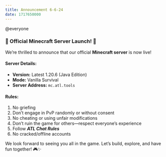 ```yaml
---
title: Announcement 6-6-24
date: 1717650000
---
```


@everyone

### **🌟 Official Minecraft Server Launch! 🌟**

We’re thrilled to announce that our official **Minecraft server** is now live!

#### **Server Details:**

- **Version:** Latest 1.20.6 (Java Edition)
- **Mode:** Vanilla Survival
- **Server Address:** `mc.atl.tools`

#### **Rules:**

1. No griefing
2. Don’t engage in PvP randomly or without consent
3. No cheating or using unfair modifications
4. Don’t ruin the game for others—respect everyone’s experience
5. Follow **_ATL Chat Rules_**
6. No cracked/offline accounts

We look forward to seeing you all in the game. Let’s build, explore, and have fun together! 🎮✨
